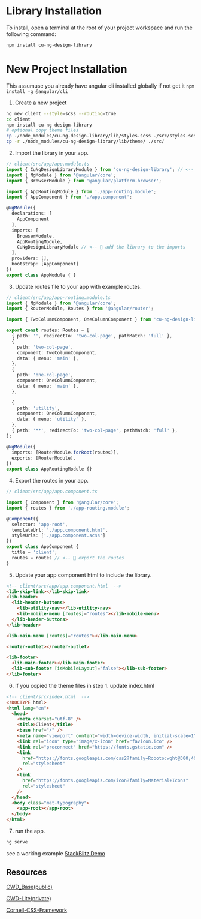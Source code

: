 
<Meta title="CU-NG-Design-Library/Installation" />

# Library Installation

To install, open a terminal at the root of your project workspace and run the following command:

```bash
npm install cu-ng-design-library
```

# New Project Installation

This assumuse you already have angular cli installed globally if not get it `npm install -g @angular/cli`

1. Create a new project

```bash
ng new client --style=scss --routing=true
cd client
npm install cu-ng-design-library
# optional copy theme files
cp ./node_modules/cu-ng-design-library/lib/styles.scss ./src/styles.scss
cp -r ./node_modules/cu-ng-design-library/lib/theme/ ./src/
```

2. Import the library in your app.

```typescript
// client/src/app/app.module.ts
import { CuNgDesignLibraryModule } from 'cu-ng-design-library'; // <-- 👀 import the library
import { NgModule } from '@angular/core';
import { BrowserModule } from '@angular/platform-browser';

import { AppRoutingModule } from './app-routing.module';
import { AppComponent } from './app.component';

@NgModule({
  declarations: [
    AppComponent
  ],
  imports: [
    BrowserModule,
    AppRoutingModule,
    CuNgDesignLibraryModule // <-- 👀 add the library to the imports
  ],
  providers: [],
  bootstrap: [AppComponent]
})
export class AppModule { }
```

3. Update routes file to your app with example routes.

```typescript
// client/src/app/app-routing.module.ts
import { NgModule } from '@angular/core';
import { RouterModule, Routes } from '@angular/router';

import { TwoColumnComponent, OneColumnComponent } from 'cu-ng-design-library'; // <-- 👀 import the example components

export const routes: Routes = [
  { path: '', redirectTo: 'two-col-page', pathMatch: 'full' },
  {
    path: 'two-col-page',
    component: TwoColumnComponent,
    data: { menu: 'main' },
  },
  {
    path: 'one-col-page',
    component: OneColumnComponent,
    data: { menu: 'main' },
  },

  {
    path: 'utility',
    component: OneColumnComponent,
    data: { menu: 'utility' },
  },
  { path: '**', redirectTo: 'two-col-page', pathMatch: 'full' },
];

@NgModule({
  imports: [RouterModule.forRoot(routes)],
  exports: [RouterModule],
})
export class AppRoutingModule {}
```

4. Export the routes in your app.

```typescript
// client/src/app/app.component.ts

import { Component } from '@angular/core';
import { routes } from './app-routing.module';

@Component({
  selector: 'app-root',
  templateUrl: './app.component.html',
  styleUrls: ['./app.component.scss']
})
export class AppComponent {
  title = 'client';
  routes = routes // <-- 👀 export the routes
}
```

5. Update your app component html to include the library.

```html
<!-- client/src/app/app.component.html  -->
<lib-skip-link></lib-skip-link>
<lib-header>
  <lib-header-buttons>
    <lib-utility-nav></lib-utility-nav>
    <lib-mobile-menu [routes]="routes"></lib-mobile-menu>
  </lib-header-buttons>
</lib-header>

<lib-main-menu [routes]="routes"></lib-main-menu>

<router-outlet></router-outlet>

<lib-footer>
  <lib-main-footer></lib-main-footer>
  <lib-sub-footer [isMobileLayout]="false"></lib-sub-footer>
</lib-footer>
```

6. If you copied the theme files in step 1. update index.html

```html
<!-- client/src/index.html  -->
<!DOCTYPE html>
<html lang="en">
  <head>
    <meta charset="utf-8" />
    <title>Client</title>
    <base href="/" />
    <meta name="viewport" content="width=device-width, initial-scale=1" />
    <link rel="icon" type="image/x-icon" href="favicon.ico" />
    <link rel="preconnect" href="https://fonts.gstatic.com" />
    <link
      href="https://fonts.googleapis.com/css2?family=Roboto:wght@300;400;500&display=swap"
      rel="stylesheet"
    />
    <link
      href="https://fonts.googleapis.com/icon?family=Material+Icons"
      rel="stylesheet"
    />
  </head>
  <body class="mat-typography">
    <app-root></app-root>
  </body>
</html>
```

7. run the app.

```bash
ng serve
```

see a working example [StackBlitz Demo](https://stackblitz.com/edit/angular-ivy-j8ckge?devToolsHeight=33&file=src/app/app.component.ts)

## Resources

[CWD_Base(public)](https://github.com/CU-CommunityApps/cwd_base)

[CWD-Lite(private)](https://github.com/CU-CommunityApps/cwd_framework_lite)

[Cornell-CSS-Framework](https://iws-preview.hosting.cornell.edu/ama39/cssf/index.html)

